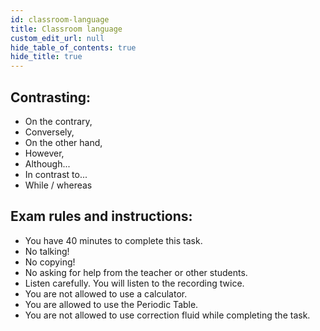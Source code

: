 ```yaml
---
id: classroom-language
title: Classroom language
custom_edit_url: null
hide_table_of_contents: true
hide_title: true
---
```



## Contrasting: <AudioButton url="/media/Contrasting.ced080bd.mp3" />

- On the contrary,
- Conversely,
- On the other hand,
- However,
- Although...
- In contrast to...
- While / whereas

## Exam rules and instructions: <AudioButton url="/media/Exam rules and instructions.70f74614.mp3" />

- You have 40 minutes to complete this task.
- No talking!
- No copying!
- No asking for help from the teacher or other students.
- Listen carefully. You will listen to the recording twice.
- You are not allowed to use a calculator.
- You are allowed to use the Periodic Table.
- You are not allowed to use correction fluid while completing the task.